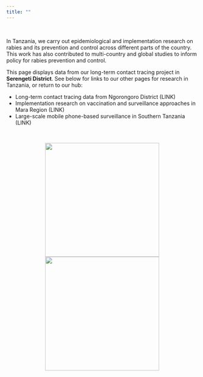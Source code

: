 ```yaml
---
title: ""
---
```


<br>

In Tanzania, we carry out epidemiological and implementation research on rabies and its prevention and control across different parts of the country. This work has also contributed to multi-country and global studies to inform policy for rabies prevention and control.

This page displays data from our long-term contact tracing project in <b>Serengeti District</b>. See below for links to our other pages for research in Tanzania, or return to our hub:    
  
* Long-term contact tracing data from Ngorongoro District (LINK)    
* Implementation research on vaccination and surveillance approaches in Mara Region (LINK)  
* Large-scale mobile phone-based surveillance in Southern Tanzania (LINK)  
  
<br>

<center>

<img src="img/glasgow_lab_group.png" style="display: inline-block; margin-left: auto; margin-right: auto; height:300px;"/>
<img src="img/focus_group_discussion.png" style="display: inline-block; margin-left: auto; margin-right: auto; height:300px;"/>

</center>